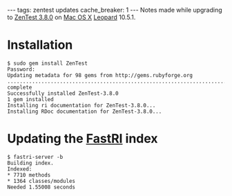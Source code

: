 ---
tags: zentest updates
cache_breaker: 1
---
Notes made while upgrading to [[ZenTest 3.8.0]] on [[Mac OS X]] [[Leopard]] 10.5.1.

= Installation =

<pre>$ sudo gem install ZenTest
Password:
Updating metadata for 98 gems from http://gems.rubyforge.org
..................................................................................................
complete
Successfully installed ZenTest-3.8.0
1 gem installed
Installing ri documentation for ZenTest-3.8.0...
Installing RDoc documentation for ZenTest-3.8.0...</pre>

= Updating the [[FastRI]] index =

<pre>$ fastri-server -b
Building index.
Indexed:
* 7710 methods
* 1364 classes/modules
Needed 1.55008 seconds</pre>
